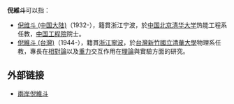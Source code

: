 '''倪維斗'''可以指：
* [[倪维斗_(中国大陆)|倪维斗 (中国大陆)]]（1932-），籍貫浙江宁波，於[[中国|中国]][[北京|北京]][[清华大学_(北京)|清华大学]]热能工程系任教，[[中国工程院|中国工程院]]院士。
* [[倪維斗_(台灣)|倪維斗 (台灣)]]（1944-），籍貫[[浙江|浙江]][[寧波|寧波]]，於[[台灣|台灣]][[新竹市|新竹]][[國立清華大學|國立清華大學]]物理系任教，專長在[[相對論|相對論]]以及[[重力|重力]]交互作用在[[廣義相對論的替代理論|理論]]與實驗方面的研究。

== 外部链接 ==
* [https://web.archive.org/web/20071020215320/http://www.tsinghua.org.cn:8080/alumni/messageshtml/6101/1081826364152.htm 兩岸倪維斗]

{{disambig|N|cat=三字倪姓人名消歧义}}